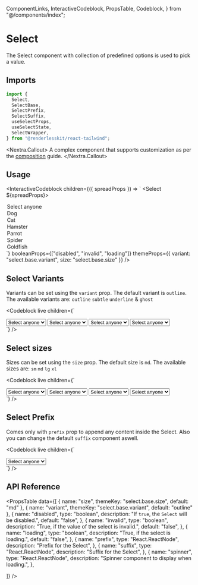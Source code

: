   ComponentLinks,
  InteractiveCodeblock,
  PropsTable,
  Codeblock,
} from "@/components/index";

# Select

The Select component with collection of predefined options is used to pick a
value.

<ComponentLinks github="select" theme="select" story="forms-select" />

## Imports

```js
import {
  Select,
  SelectBase,
  SelectPrefix,
  SelectSuffix,
  useSelectProps,
  useSelectState,
  SelectWrapper,
} from "@renderlesskit/react-tailwind";
```

<Nextra.Callout>
  A complex component that supports customization as per the
  [composition](/docs/composition) guide.
</Nextra.Callout>

## Usage

<InteractiveCodeblock
  children={({ spreadProps }) => `
<Select ${spreadProps}>
  <option value="">Select anyone</option>
  <option value="dog">Dog</option>
  <option value="cat">Cat</option>
  <option value="hamster">Hamster</option>
  <option value="parrot">Parrot</option>
  <option value="spider">Spider</option>
  <option value="goldfish">Goldfish</option>
</Select>`}
  booleanProps={["disabled", "invalid", "loading"]}
  themeProps={{ variant: "select.base.variant", size: "select.base.size" }}
/>

## Select Variants

Variants can be set using the `variant` prop. The default variant is `outline`.
The available variants are: `outline` `subtle` `underline` & `ghost`

<Codeblock
  live
  children={`
<div className="inline-flex flex-col space-y-2">
  <Select variant="outline">
    <option value="">Select anyone</option>
    <option value="dog">Dog</option>
    <option value="cat">Cat</option>
    <option value="hamster">Hamster</option>
  </Select>
  <Select variant="subtle">
    <option value="">Select anyone</option>
    <option value="dog">Dog</option>
    <option value="cat">Cat</option>
    <option value="hamster">Hamster</option>
  </Select>
  <Select variant="underline">
    <option value="">Select anyone</option>
    <option value="dog">Dog</option>
    <option value="cat">Cat</option>
    <option value="hamster">Hamster</option>
  </Select>
  <Select variant="ghost">
    <option value="">Select anyone</option>
    <option value="dog">Dog</option>
    <option value="cat">Cat</option>
    <option value="hamster">Hamster</option>
  </Select>
</div>
`}
/>

## Select sizes

Sizes can be set using the `size` prop. The default size is `md`. The available
sizes are: `sm` `md` `lg` `xl`

<Codeblock
  live
  children={`
<div className="inline-flex flex-col space-y-2">
  <Select size="sm">
    <option value="">Select anyone</option>
    <option value="dog">Dog</option>
    <option value="cat">Cat</option>
    <option value="hamster">Hamster</option>
  </Select>
  <Select size="md">
    <option value="">Select anyone</option>
    <option value="dog">Dog</option>
    <option value="cat">Cat</option>
    <option value="hamster">Hamster</option>
  </Select>
  <Select size="lg">
    <option value="">Select anyone</option>
    <option value="dog">Dog</option>
    <option value="cat">Cat</option>
    <option value="hamster">Hamster</option>
  </Select>
  <Select size="xl">
    <option value="">Select anyone</option>
    <option value="dog">Dog</option>
    <option value="cat">Cat</option>
    <option value="hamster">Hamster</option>
  </Select>
</div>
`}
/>

## Select Prefix

Comes only with `prefix` prop to append any content inside the Select. Also you
can change the default `suffix` component aswell.

<Codeblock
  live
  children={`
<div className="inline-flex flex-col space-y-2">
  <Select prefix={<SlotIcon />}>
    <option value="">Select anyone</option>
    <option value="dog">Dog</option>
    <option value="cat">Cat</option>
    <option value="hamster">Hamster</option>
  </Select>
</div>
`}
/>

## API Reference

<PropsTable
  data={[
    { name: "size", themeKey: "select.base.size", default: "md" },
    { name: "variant", themeKey: "select.base.variant", default: "outline" },
    {
      name: "disabled",
      type: "boolean",
      description: "If `true`, the `Select` will be disabled.",
      default: "false",
    },
    {
      name: "invalid",
      type: "boolean",
      description: "True, if the value of the select is invalid.",
      default: "false",
    },
    {
      name: "loading",
      type: "boolean",
      description: "True, if the select is loading.",
      default: "false",
    },
    {
      name: "prefix",
      type: "React.ReactNode",
      description: "Prefix for the Select",
    },
    {
      name: "suffix",
      type: "React.ReactNode",
      description: "Suffix for the Select",
    },
    {
      name: "spinner",
      type: "React.ReactNode",
      description: "Spinner component to display when loading.",
    },

]} />
